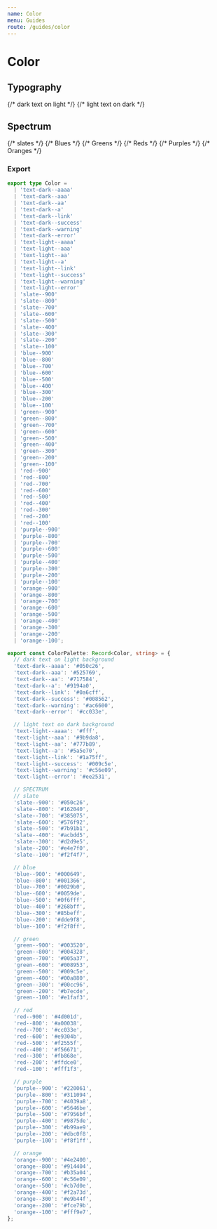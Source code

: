```yaml
---
name: Color
menu: Guides
route: /guides/color
---
```



# Color

## Typography

<Box>
  {/* dark text on light */}
  <Box row align="space-between" margin={{ bottom: 1 }} width="100%">
    <ColorSwatch swatch="brand-primary--dark" />
    <ColorSwatch swatch="text-dark--aaaa" />
    <ColorSwatch swatch="text-dark--aaa" />
    <ColorSwatch swatch="text-dark--aa" />
    <ColorSwatch swatch="text-dark--a" />
    <ColorSwatch swatch="text-dark--link" />
    <ColorSwatch swatch="text-dark--success" />
    <ColorSwatch swatch="text-dark--warning" />
    <ColorSwatch swatch="text-dark--error" />
  </Box>
  {/* light text on dark */}
  <Box row align="space-between" margin={{ bottom: 1 }} width="100%">
    <ColorSwatch swatch="brand-primary--light" backgroundColor="black" />
    <ColorSwatch swatch="text-light--aaaa" backgroundColor="black" />
    <ColorSwatch swatch="text-light--aaa" backgroundColor="black" />
    <ColorSwatch swatch="text-light--aa" backgroundColor="black" />
    <ColorSwatch swatch="text-light--a" backgroundColor="black" />
    <ColorSwatch swatch="text-light--link" backgroundColor="black" />
    <ColorSwatch swatch="text-light--success" backgroundColor="black" />
    <ColorSwatch swatch="text-light--warning" backgroundColor="black" />
    <ColorSwatch swatch="text-light--error" backgroundColor="black" />
  </Box>
</Box>


## Spectrum

<Box>
  {/* slates */}
  <Box row align="space-between" margin={{ bottom: 1 }} width="100%">
    <ColorSwatch swatch="slate--900" />
    <ColorSwatch swatch="slate--800" />
    <ColorSwatch swatch="slate--700" />
    <ColorSwatch swatch="slate--600" />
    <ColorSwatch swatch="slate--500" />
    <ColorSwatch swatch="slate--400" />
    <ColorSwatch swatch="slate--300" />
    <ColorSwatch swatch="slate--200" />
    <ColorSwatch swatch="slate--100" />
  </Box>
  {/* Blues */}
  <Box row align="space-between" margin={{ bottom: 1 }} width="100%">
    <ColorSwatch swatch="blue--900" />
    <ColorSwatch swatch="blue--800" />
    <ColorSwatch swatch="blue--700" />
    <ColorSwatch swatch="blue--600" />
    <ColorSwatch swatch="blue--500" />
    <ColorSwatch swatch="blue--400" />
    <ColorSwatch swatch="blue--300" />
    <ColorSwatch swatch="blue--200" />
    <ColorSwatch swatch="blue--100" />
  </Box>
  {/* Greens */}
  <Box row align="space-between" margin={{ bottom: 1 }} width="100%">
    <ColorSwatch swatch="green--900" />
    <ColorSwatch swatch="green--800" />
    <ColorSwatch swatch="green--700" />
    <ColorSwatch swatch="green--600" />
    <ColorSwatch swatch="green--500" />
    <ColorSwatch swatch="green--400" />
    <ColorSwatch swatch="green--300" />
    <ColorSwatch swatch="green--200" />
    <ColorSwatch swatch="green--100" />
  </Box>
  {/* Reds */}
  <Box row align="space-between" margin={{ bottom: 1 }} width="100%">
    <ColorSwatch swatch="red--900" />
    <ColorSwatch swatch="red--800" />
    <ColorSwatch swatch="red--700" />
    <ColorSwatch swatch="red--600" />
    <ColorSwatch swatch="red--500" />
    <ColorSwatch swatch="red--400" />
    <ColorSwatch swatch="red--300" />
    <ColorSwatch swatch="red--200" />
    <ColorSwatch swatch="red--100" />
  </Box>
  {/* Purples */}
  <Box row align="space-between" margin={{ bottom: 1 }} width="100%">
    <ColorSwatch swatch="purple--900" />
    <ColorSwatch swatch="purple--800" />
    <ColorSwatch swatch="purple--700" />
    <ColorSwatch swatch="purple--600" />
    <ColorSwatch swatch="purple--500" />
    <ColorSwatch swatch="purple--400" />
    <ColorSwatch swatch="purple--300" />
    <ColorSwatch swatch="purple--200" />
    <ColorSwatch swatch="purple--100" />
  </Box>
  {/* Oranges */}
  <Box row align="space-between" margin={{ bottom: 1 }} width="100%">
    <ColorSwatch swatch="orange--900" />
    <ColorSwatch swatch="orange--800" />
    <ColorSwatch swatch="orange--700" />
    <ColorSwatch swatch="orange--600" />
    <ColorSwatch swatch="orange--500" />
    <ColorSwatch swatch="orange--400" />
    <ColorSwatch swatch="orange--300" />
    <ColorSwatch swatch="orange--200" />
    <ColorSwatch swatch="orange--100" />
  </Box>
</Box>

### Export

```ts
export type Color =
  | 'text-dark--aaaa'
  | 'text-dark--aaa'
  | 'text-dark--aa'
  | 'text-dark--a'
  | 'text-dark--link'
  | 'text-dark--success'
  | 'text-dark--warning'
  | 'text-dark--error'
  | 'text-light--aaaa'
  | 'text-light--aaa'
  | 'text-light--aa'
  | 'text-light--a'
  | 'text-light--link'
  | 'text-light--success'
  | 'text-light--warning'
  | 'text-light--error'
  | 'slate--900'
  | 'slate--800'
  | 'slate--700'
  | 'slate--600'
  | 'slate--500'
  | 'slate--400'
  | 'slate--300'
  | 'slate--200'
  | 'slate--100'
  | 'blue--900'
  | 'blue--800'
  | 'blue--700'
  | 'blue--600'
  | 'blue--500'
  | 'blue--400'
  | 'blue--300'
  | 'blue--200'
  | 'blue--100'
  | 'green--900'
  | 'green--800'
  | 'green--700'
  | 'green--600'
  | 'green--500'
  | 'green--400'
  | 'green--300'
  | 'green--200'
  | 'green--100'
  | 'red--900'
  | 'red--800'
  | 'red--700'
  | 'red--600'
  | 'red--500'
  | 'red--400'
  | 'red--300'
  | 'red--200'
  | 'red--100'
  | 'purple--900'
  | 'purple--800'
  | 'purple--700'
  | 'purple--600'
  | 'purple--500'
  | 'purple--400'
  | 'purple--300'
  | 'purple--200'
  | 'purple--100'
  | 'orange--900'
  | 'orange--800'
  | 'orange--700'
  | 'orange--600'
  | 'orange--500'
  | 'orange--400'
  | 'orange--300'
  | 'orange--200'
  | 'orange--100';

export const ColorPalette: Record<Color, string> = {
  // dark text on light background
  'text-dark--aaaa': '#050c26',
  'text-dark--aaa': '#525769',
  'text-dark--aa': '#717584',
  'text-dark--a': '#9194a0',
  'text-dark--link': '#0a6cff',
  'text-dark--success': '#008562',
  'text-dark--warning': '#ac6600',
  'text-dark--error': '#cc033e',

  // light text on dark background
  'text-light--aaaa': '#fff',
  'text-light--aaa': '#9b9da8',
  'text-light--aa': '#777b89',
  'text-light--a': '#5a5e70',
  'text-light--link': '#1a75ff',
  'text-light--success': '#009c5e',
  'text-light--warning': '#c56e09',
  'text-light--error': '#ee2531',

  // SPECTRUM
  // slate
  'slate--900': '#050c26',
  'slate--800': '#162040',
  'slate--700': '#385075',
  'slate--600': '#576f92',
  'slate--500': '#7b91b1',
  'slate--400': '#acbdd5',
  'slate--300': '#d2d9e5',
  'slate--200': '#e4e7f0',
  'slate--100': '#f2f4f7',

  // blue
  'blue--900': '#000649',
  'blue--800': '#001366',
  'blue--700': '#0029b0',
  'blue--600': '#0059de',
  'blue--500': '#0f6fff',
  'blue--400': '#268bff',
  'blue--300': '#85beff',
  'blue--200': '#dde9f8',
  'blue--100': '#f2f8ff',

  // green
  'green--900': '#003520',
  'green--800': '#004328',
  'green--700': '#005a37',
  'green--600': '#008953',
  'green--500': '#009c5e',
  'green--400': '#00a880',
  'green--300': '#00cc96',
  'green--200': '#b7ecde',
  'green--100': '#e1faf3',

  // red
  'red--900': '#4d001d',
  'red--800': '#a00038',
  'red--700': '#cc033e',
  'red--600': '#e9304b',
  'red--500': '#f2555f',
  'red--400': '#f56671',
  'red--300': '#fb868e',
  'red--200': '#ffdce0',
  'red--100': '#fff1f3',

  // purple
  'purple--900': '#220061',
  'purple--800': '#311094',
  'purple--700': '#4039a8',
  'purple--600': '#5646be',
  'purple--500': '#7956bf',
  'purple--400': '#9875de',
  'purple--300': '#b99ae9',
  'purple--200': '#dbc0f8',
  'purple--100': '#f8f1ff',

  // orange
  'orange--900': '#4e2400',
  'orange--800': '#914404',
  'orange--700': '#b35a04',
  'orange--600': '#c56e09',
  'orange--500': '#cb7d0e',
  'orange--400': '#f2a73d',
  'orange--300': '#e9b44f',
  'orange--200': '#fce79b',
  'orange--100': '#fff9e7',
};
```
